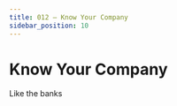 ```yaml
---
title: 012 — Know Your Company
sidebar_position: 10
---
```


```{=mdx}
import Figure from '/src/components/Figure'
import Watch from '../images/ai-watch.png'
```

# Know Your Company

Like the banks